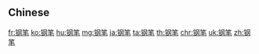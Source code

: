 {{also|鋼筆}}
==Chinese==
{{zh-see|鋼筆}}

[[fr:钢笔]]
[[ko:钢笔]]
[[hu:钢笔]]
[[mg:钢笔]]
[[ja:钢笔]]
[[ta:钢笔]]
[[th:钢笔]]
[[chr:钢笔]]
[[uk:钢笔]]
[[zh:钢笔]]